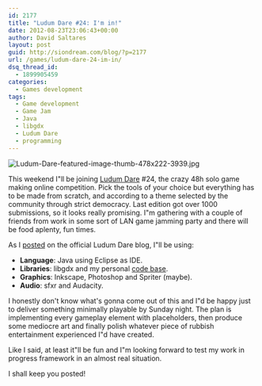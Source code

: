 ```yaml
---
id: 2177
title: "Ludum Dare #24: I'm in!"
date: 2012-08-23T23:06:43+00:00
author: David Saltares
layout: post
guid: http://siondream.com/blog/?p=2177
url: /games/ludum-dare-24-im-in/
dsq_thread_id:
  - 1899905459
categories:
  - Games development
tags:
  - Game development
  - Game Jam
  - Java
  - libgdx
  - Ludum Dare
  - programming
---
```


![Ludum-Dare-featured-image-thumb-478x222-3939.jpg](/img/wp/Ludum-Dare.jpg)

This weekend I"ll be joining [Ludum Dare](http://ludumdare.com/compo/) #24, the crazy 48h solo game making online competition. Pick the tools of your choice but everything has to be made from scratch, and according to a theme selected by the community through strict democracy. Last edition got over 1000 submissions, so it looks really promising. I"m gathering with a couple of friends from work in some sort of LAN game jamming party and there will be food aplenty, fun times.

As I [posted](http://www.ludumdare.com/compo/2012/08/23/and-yet-another-im-in-post/) on the official Ludum Dare blog, I"ll be using:

*   **Language**: Java using Eclipse as IDE.
*   **Libraries**: libgdx and my personal [code base](https://dl.dropbox.com/u/1439807/siondream-engine.zip).
*   **Graphics**: Inkscape, Photoshop and Spriter (maybe).
*   **Audio**: sfxr and Audacity.

I honestly don't know what's gonna come out of this and I"d be happy just to deliver something minimally playable by Sunday night. The plan is implementing every gameplay element with placeholders, then produce some mediocre art and finally polish whatever piece of rubbish entertainment experienced I"d have created.

Like I said, at least it"ll be fun and I"m looking forward to test my work in progress framework in an almost real situation.

I shall keep you posted!